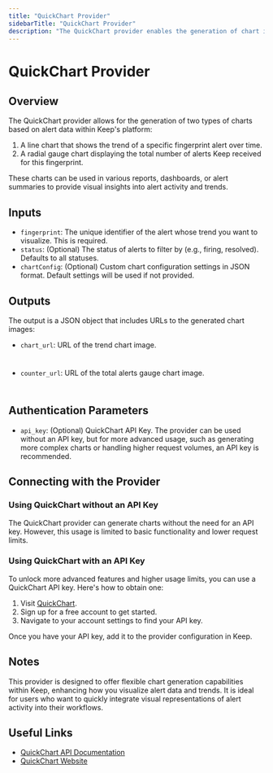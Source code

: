 ```yaml
---
title: "QuickChart Provider"
sidebarTitle: "QuickChart Provider"
description: "The QuickChart provider enables the generation of chart images through a simple and open API, allowing visualization of alert trends and counts. It supports both anonymous usage and authenticated access with an API key for enhanced functionality."
---
```


# QuickChart Provider

## Overview

The QuickChart provider allows for the generation of two types of charts based on alert data within Keep's platform:

1. A line chart that shows the trend of a specific fingerprint alert over time.
2. A radial gauge chart displaying the total number of alerts Keep received for this fingerprint.

These charts can be used in various reports, dashboards, or alert summaries to provide visual insights into alert activity and trends.

## Inputs

- `fingerprint`: The unique identifier of the alert whose trend you want to visualize. This is required.
- `status`: (Optional) The status of alerts to filter by (e.g., firing, resolved). Defaults to all statuses.
- `chartConfig`: (Optional) Custom chart configuration settings in JSON format. Default settings will be used if not provided.

## Outputs

The output is a JSON object that includes URLs to the generated chart images:

- `chart_url`: URL of the trend chart image.

<Frame
    width="100"
  height="200">
  <img height="10" src="/images/chart_example_1.webp" />
</Frame>

- `counter_url`: URL of the total alerts gauge chart image.

<Frame
    width="100"
  height="200">
  <img height="10" src="/images/chart_example_2.webp" />
</Frame>

## Authentication Parameters

- `api_key`: (Optional) QuickChart API Key. The provider can be used without an API key, but for more advanced usage, such as generating more complex charts or handling higher request volumes, an API key is recommended.

## Connecting with the Provider

### Using QuickChart without an API Key

The QuickChart provider can generate charts without the need for an API key. However, this usage is limited to basic functionality and lower request limits.

### Using QuickChart with an API Key

To unlock more advanced features and higher usage limits, you can use a QuickChart API key. Here's how to obtain one:

1. Visit [QuickChart](https://quickchart.io/).
2. Sign up for a free account to get started.
3. Navigate to your account settings to find your API key.

Once you have your API key, add it to the provider configuration in Keep.

## Notes

This provider is designed to offer flexible chart generation capabilities within Keep, enhancing how you visualize alert data and trends. It is ideal for users who want to quickly integrate visual representations of alert activity into their workflows.

## Useful Links

- [QuickChart API Documentation](https://quickchart.io/documentation/)
- [QuickChart Website](https://quickchart.io/)
